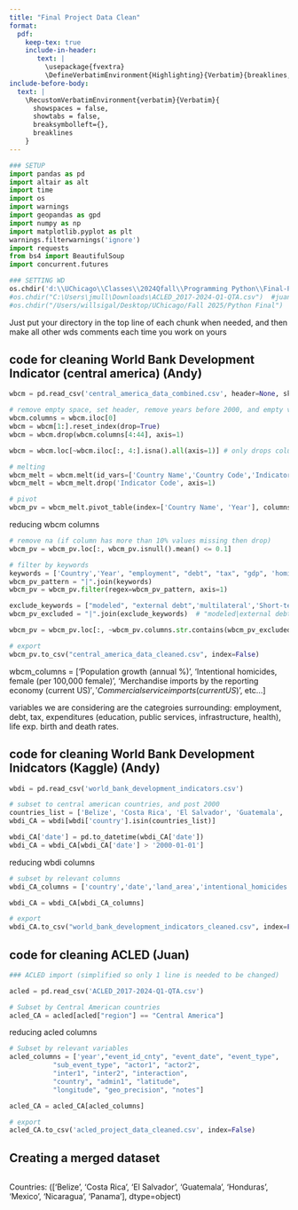 ```yaml
---
title: "Final Project Data Clean"
format: 
  pdf:
    keep-tex: true
    include-in-header: 
       text: |
         \usepackage{fvextra}
         \DefineVerbatimEnvironment{Highlighting}{Verbatim}{breaklines,commandchars=\\\{\}}
include-before-body:
  text: |
    \RecustomVerbatimEnvironment{verbatim}{Verbatim}{
      showspaces = false,
      showtabs = false,
      breaksymbolleft={},
      breaklines
    }
---
```



```python
### SETUP 
import pandas as pd
import altair as alt
import time
import os
import warnings
import geopandas as gpd
import numpy as np
import matplotlib.pyplot as plt
warnings.filterwarnings('ignore')
import requests
from bs4 import BeautifulSoup
import concurrent.futures

### SETTING WD
os.chdir('d:\\UChicago\\Classes\\2024Qfall\\Programming Python\\Final-Project\\Data') #andy wd
#os.chdir("C:\Users\jmull\Downloads\ACLED_2017-2024-Q1-QTA.csv")  #juan wd
#os.chdir("/Users/willsigal/Desktop/UChicago/Fall 2025/Python Final")   #will wd

```
Just put your directory in the top line of each chunk when needed, and then make all other wds comments each time you work on yours




## code for cleaning World Bank Development Indicator (central america) (Andy)

```python
wbcm = pd.read_csv('central_america_data_combined.csv', header=None, skiprows=4)

# remove empty space, set header, remove years before 2000, and empty variables
wbcm.columns = wbcm.iloc[0]
wbcm = wbcm[1:].reset_index(drop=True)
wbcm = wbcm.drop(wbcm.columns[4:44], axis=1)

wbcm = wbcm.loc[~wbcm.iloc[:, 4:].isna().all(axis=1)] # only drops columns that are fully empty--basically a less harsh dropna

# melting
wbcm_melt = wbcm.melt(id_vars=['Country Name','Country Code','Indicator Name','Indicator Code'], var_name='Year', value_name='Value')
wbcm_melt = wbcm_melt.drop('Indicator Code', axis=1)

# pivot
wbcm_pv = wbcm_melt.pivot_table(index=['Country Name', 'Year'], columns='Indicator Name', values='Value', aggfunc='first').reset_index()

```

reducing wbcm columns
```python
# remove na (if column has more than 10% values missing then drop)
wbcm_pv = wbcm_pv.loc[:, wbcm_pv.isnull().mean() <= 0.1]

# filter by keywords
keywords = ['Country','Year', "employment", "debt", "tax", "gdp", 'homicide','death','birth','expenditures','public','education']
wbcm_pv_pattern = "|".join(keywords)
wbcm_pv = wbcm_pv.filter(regex=wbcm_pv_pattern, axis=1)

exclude_keywords = ["modeled", "external debt",'multilateral','Short-term']
wbcm_pv_excluded = "|".join(exclude_keywords)  # "modeled|external debt"

wbcm_pv = wbcm_pv.loc[:, ~wbcm_pv.columns.str.contains(wbcm_pv_excluded, case=False)]
```

```python
# export
wbcm_pv.to_csv("central_america_data_cleaned.csv", index=False)
```

wbcm_columns = ['Population growth (annual %)', 'Intentional homicides, female (per 100,000 female)', 'Merchandise imports by the reporting economy (current US$)','Commercial service imports (current US$)', etc...]

variables we are considering are the categroies surrounding: 
employment, debt, tax, expenditures (education, public services, infrastructure, health), life exp. birth and death rates.




## code for cleaning World Bank Development Inidcators (Kaggle) (Andy)

```python
wbdi = pd.read_csv('world_bank_development_indicators.csv')

# subset to central american countries, and post 2000
countries_list = ['Belize', 'Costa Rica', 'El Salvador', 'Guatemala', 'Honduras', 'Mexico', 'Nicaragua', 'Panama']
wbdi_CA = wbdi[wbdi['country'].isin(countries_list)]

wbdi_CA['date'] = pd.to_datetime(wbdi_CA['date'])
wbdi_CA = wbdi_CA[wbdi_CA['date'] > '2000-01-01']
```

reducing wbdi columns
```python
# subset by relevant columns
wbdi_CA_columns = ['country','date','land_area','intentional_homicides','GDP_current_US','population','life_expectancy_at_birth','access_to_electricity%','inflation_annual%','gini_index','human_capital_index','intentional_homicides','CO2_emisions','real_interest_rate','tax_revenue%','expense%','political_stability_estimate','rule_of_law_estimate','life_expectancy_at_birth','population']

wbdi_CA = wbdi_CA[wbdi_CA_columns]
```

```python
# export
wbdi_CA.to_csv("world_bank_development_indicators_cleaned.csv", index=False)
```




## code for cleaning ACLED (Juan)

```python
### ACLED import (simplified so only 1 line is needed to be changed)

acled = pd.read_csv('ACLED_2017-2024-Q1-QTA.csv')

# Subset by Central American countries
acled_CA = acled[acled["region"] == "Central America"]
```

reducing acled columns
```python
# Subset by relevant variables
acled_columns = ['year',"event_id_cnty", "event_date", "event_type", 
           "sub_event_type", "actor1", "actor2", 
           "inter1", "inter2", "interaction", 
           "country", "admin1", "latitude", 
           "longitude", "geo_precision", "notes"]

acled_CA = acled_CA[acled_columns]
```

```python
# export
acled_CA.to_csv('acled_project_data_cleaned.csv', index=False)
```




## Creating a merged dataset

```python

```

Countries: 
(['Belize', 'Costa Rica', 'El Salvador', 'Guatemala', 'Honduras',
       'Mexico', 'Nicaragua', 'Panama'], dtype=object)
